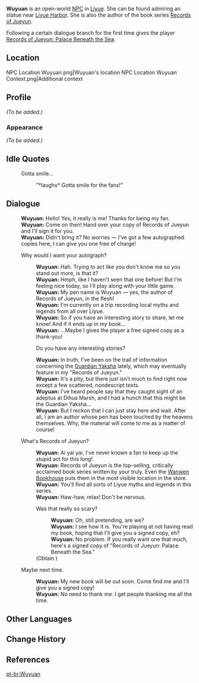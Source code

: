 {{Meta
<!-- Remove this template after adding the missing info -->
|missing_NPC_profile  = yes
}}
{{Character Infobox
|type             = Open-World NPC
|image            = NPC Wuyuan.png
|name             = Wuyuan
|region           = Liyue
|location         = Liyue
|title            = Writer
|dialoguereward   = {{Card|Records of Jueyun|vol=2}}
|voiceJP          = [http://amuleto.jp/talents/amemiyamito.html Amemiya Mito ({{ja|雨宮 美都}})]<ref name="Amemiya Mito">Amuleto: [http://amuleto.jp/talents/amemiyamito.html JP VA's Profile]</ref>
}}
'''Wuyuan''' is an open-world [[NPC]] in [[Liyue]]. She can be found admiring an statue near [[Liyue Harbor]]. She is also the author of the book series [[Records of Jueyun]].

Following a certain dialogue branch for the first time gives the player [[Records of Jueyun: Palace Beneath the Sea]].

==Location==
<gallery>
NPC Location Wuyuan.png|Wuyuan's location
NPC Location Wuyuan Context.png|Additional context
</gallery>

==Profile==
<!-- detailed story/lore information goes here -->
''(To be added.)''

===Appearance===
''(To be added.)''

==Idle Quotes==
{{Dialogue Start}}
: {{DIcon|Idle}} Gotta smile...
:: {{A|VO Wuyuan 01.ogg}} "*laughs* Gotta smile for the fans!"
{{Dialogue End}}

==Dialogue==
{{Dialogue Start}}
:'''Wuyuan:''' Hello! Yes, it really is me! Thanks for being my fan.
:'''Wuyuan:''' Come on then! Hand over your copy of Records of Jueyun and I'll sign it for you.
:'''Wuyuan:''' Didn't bring it? No worries &mdash; I've got a few autographed copies here, I can give you one free of charge!
:{{DIcon}} Why would I want your autograph?
::'''Wuyuan:''' Hah. Trying to act like you don't know me so you stand out more, is that it?
::'''Wuyuan:''' Hmph, like I haven't seen that one before! But I'm feeling nice today, so I'll play along with your little game.
::'''Wuyuan:''' My pen name is Wuyuan &mdash; yes, the author of Records of Jueyun, in the flesh!
::'''Wuyuan:''' I'm currently on a trip recording local myths and legends from all over Liyue.
::'''Wuyuan:''' So if you have an interesting story to share, let me know! And if it ends up in my book...
::'''Wuyuan:''' ...Maybe I gives the player a free signed copy as a thank-you!
::{{DIcon}} Do you have any interesting stories?
::'''Wuyuan:''' In truth, I've been on the trail of information concerning the [[Adepti#Guardian Yaksha|Guardian Yaksha]] lately, which may eventually feature in my "Records of Jueyun."
::'''Wuyuan:''' It's a pity, but there just isn't much to find right now except a few scattered, nondescript texts.
::'''Wuyuan:''' I've heard people say that they caught sight of an adeptus at Dihua Marsh, and I had a hunch that this might be the Guardian Yaksha...
::'''Wuyuan:''' But I reckon that I can just stay here and wait. After all, I am an author whose pen has been touched by the heavens themselves. Why, the material will come to me as a matter of course!
:{{DIcon}} What's Records of Jueyun?
::'''Wuyuan:''' Ai yai yai, I've never known a fan to keep up the stupid act for this long!
::'''Wuyuan:''' Records of Jueyun is the top-selling, critically acclaimed book series written by your truly. Even the [[Wanwen Bookhouse]] puts them in the most visible location in the store.
::'''Wuyuan:''' You'll find all sorts of Liyue myths and legends in this series.
::'''Wuyuan:''' Haw-haw, relax! Don't be nervous.
::{{DIcon|Reward}} Was that really so scary?
:::'''Wuyuan:''' Oh, still pretending, are we?
:::'''Wuyuan:''' I see how it is. You're playing at not having read my book, hoping that I'll give you a signed copy, eh?
:::'''Wuyuan:''' No problem. If you really want one that much, here's a signed copy of "Records of Jueyun: Palace Beneath the Sea."
::;(Obtain {{Item|Records of Jueyun: Palace Beneath the Sea}})
:{{DIcon}} Maybe next time.
::'''Wuyuan:''' My new book will be out soon. Come find me and I'll give you a signed copy!
::'''Wuyuan:''' No need to thank me. I get people thanking me all the time.
{{Dialogue End}}

==Other Languages==
{{Other Languages
|default_hidden = 1
|en      = Wuyuan
|zhs     = 无怨
|zhs_rm  = Wúyuàn
|zht     = 無怨
|zht_rm  = Wúyuàn
|ja      = 無怨
|ja_rm   = Muen{{Assumed}}
|ko      = 무원
|es      = Wuyuan
|fr      = Wuyuan
|ru      = Ву Юань
|th      = Wuyuan
|vi      = Wuyuan
|de      = Wuyuan
|id      = Wuyuan
|pt      = Wuyuan
|tr      = Wuyuan
|it      = Wuyuan
}}

==Change History==
{{Change History|1.0}}

==References==
{{Reflist}}

[[pt-br:Wuyuan]]